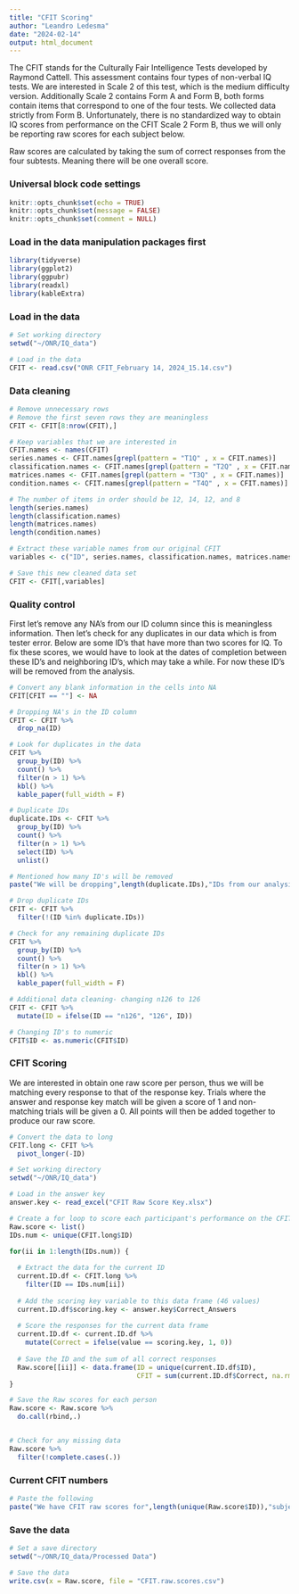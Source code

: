 ```yaml
---
title: "CFIT Scoring"
author: "Leandro Ledesma"
date: "2024-02-14"
output: html_document
---
```



The CFIT stands for the Culturally Fair Intelligence Tests developed by Raymond Cattell. This assessment contains four types of non-verbal IQ tests. We are interested in Scale 2 of this test, which is the medium difficulty version. Additionally Scale 2 contains Form A and Form B, both forms contain items that correspond to one of the four tests. We collected data strictly from Form B. Unfortunately, there is no standardized way to obtain IQ scores from performance on the CFIT Scale 2 Form B, thus we will only be reporting raw scores for each subject below. 

Raw scores are calculated by taking the sum of correct responses from the four subtests. Meaning there will be one overall score. 

### Universal block code settings

```r
knitr::opts_chunk$set(echo = TRUE)
knitr::opts_chunk$set(message = FALSE)
knitr::opts_chunk$set(comment = NULL)

```

### Load in the data manipulation packages first

```r
library(tidyverse)
library(ggplot2)
library(ggpubr)
library(readxl)
library(kableExtra)

```

### Load in the data

```r
# Set working directory
setwd("~/ONR/IQ_data")

# Load in the data
CFIT <- read.csv("ONR CFIT_February 14, 2024_15.14.csv")

```

### Data cleaning

```r
# Remove unnecessary rows 
# Remove the first seven rows they are meaningless
CFIT <- CFIT[8:nrow(CFIT),]

# Keep variables that we are interested in
CFIT.names <- names(CFIT)
series.names <- CFIT.names[grepl(pattern = "T1Q" , x = CFIT.names)]
classification.names <- CFIT.names[grepl(pattern = "T2Q" , x = CFIT.names)]
matrices.names <- CFIT.names[grepl(pattern = "T3Q" , x = CFIT.names)]
condition.names <- CFIT.names[grepl(pattern = "T4Q" , x = CFIT.names)]

# The number of items in order should be 12, 14, 12, and 8
length(series.names)
length(classification.names)
length(matrices.names)
length(condition.names)

# Extract these variable names from our original CFIT
variables <- c("ID", series.names, classification.names, matrices.names, condition.names)

# Save this new cleaned data set
CFIT <- CFIT[,variables]


```



### Quality control

First let's remove any NA's from our ID column since this is meaningless information. Then let's check for any duplicates in our data which is from tester error. Below are some ID's that have more than two scores for IQ. To fix these scores, we would have to look at the dates of completion between these ID's and neighboring ID's, which may take a while. For now these ID's will be removed from the analysis. 

```r
# Convert any blank information in the cells into NA
CFIT[CFIT == ""] <- NA

# Dropping NA's in the ID column
CFIT <- CFIT %>%
  drop_na(ID)

# Look for duplicates in the data
CFIT %>%
  group_by(ID) %>%
  count() %>%
  filter(n > 1) %>%
  kbl() %>%
  kable_paper(full_width = F)

# Duplicate IDs
duplicate.IDs <- CFIT %>%
  group_by(ID) %>%
  count() %>%
  filter(n > 1) %>%
  select(ID) %>%
  unlist()

# Mentioned how many ID's will be removed
paste("We will be dropping",length(duplicate.IDs),"IDs from our analysis.")

# Drop duplicate IDs
CFIT <- CFIT %>%
  filter(!(ID %in% duplicate.IDs))

# Check for any remaining duplicate IDs
CFIT %>%
  group_by(ID) %>%
  count() %>%
  filter(n > 1) %>%
  kbl() %>%
  kable_paper(full_width = F)

# Additional data cleaning- changing n126 to 126
CFIT <- CFIT %>%
  mutate(ID = ifelse(ID == "n126", "126", ID))

# Changing ID's to numeric
CFIT$ID <- as.numeric(CFIT$ID)

```



### CFIT Scoring

We are interested in obtain one raw score per person, thus we will be matching every response to that of the response key. Trials where the answer and response key match will be given a score of 1 and non-matching trials will be given a 0. All points will then be added together to produce our raw score. 

```r
# Convert the data to long
CFIT.long <- CFIT %>%
  pivot_longer(-ID)

# Set working directory
setwd("~/ONR/IQ_data")

# Load in the answer key 
answer.key <- read_excel("CFIT Raw Score Key.xlsx")

# Create a for loop to score each participant's performance on the CFIT
Raw.score <- list()
IDs.num <- unique(CFIT.long$ID)

for(ii in 1:length(IDs.num)) {
  
  # Extract the data for the current ID
  current.ID.df <- CFIT.long %>%
    filter(ID == IDs.num[ii])
  
  # Add the scoring key variable to this data frame (46 values)
  current.ID.df$scoring.key <- answer.key$Correct_Answers
  
  # Score the responses for the current data frame
  current.ID.df <- current.ID.df %>%
    mutate(Correct = ifelse(value == scoring.key, 1, 0))
  
  # Save the ID and the sum of all correct responses
  Raw.score[[ii]] <- data.frame(ID = unique(current.ID.df$ID),
                                CFIT = sum(current.ID.df$Correct, na.rm = TRUE))
}

# Save the Raw scores for each person
Raw.score <- Raw.score %>%
  do.call(rbind,.)


# Check for any missing data
Raw.score %>%
  filter(!complete.cases(.))

```

### Current CFIT numbers

```r
# Paste the following
paste("We have CFIT raw scores for",length(unique(Raw.score$ID)),"subjects")

```

### Save the data

```r
# Set a save directory
setwd("~/ONR/IQ_data/Processed Data")

# Save the data
write.csv(x = Raw.score, file = "CFIT.raw.scores.csv")


```


